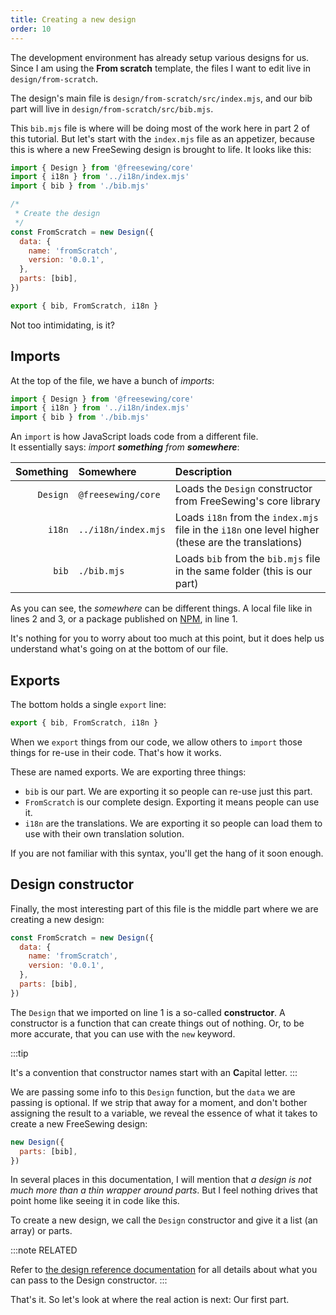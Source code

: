 ```yaml
---
title: Creating a new design
order: 10
---
```


The development environment has already setup various designs for us.
Since I am using the **From scratch** template, the files I want to edit live 
in `design/from-scratch`.

The design's main file is `design/from-scratch/src/index.mjs`, and our bib part
will live in `design/from-scratch/src/bib.mjs`. 

This `bib.mjs` file is where will be doing most of the work here in part 2 of this
tutorial. But let's start with the `index.mjs` file as an appetizer, because this
is where a new FreeSewing design is brought to life. It looks like this:

```src/index.mjs
import { Design } from '@freesewing/core'
import { i18n } from '../i18n/index.mjs'
import { bib } from './bib.mjs'

/*
 * Create the design
 */
const FromScratch = new Design({
  data: {
    name: 'fromScratch',
    version: '0.0.1',
  },
  parts: [bib],
})

export { bib, FromScratch, i18n }
```

Not too intimidating, is it?

## Imports

At the top of the file, we have a bunch of *imports*:

```src/index.mjs
import { Design } from '@freesewing/core'
import { i18n } from '../i18n/index.mjs'
import { bib } from './bib.mjs'
```

An `import` is how JavaScript loads code from a different file. \
It essentially says: _import **something** from **somewhere**_:

| Something | Somewhere | Description |
| ---------:|:--------- |:----------- |
| `Design` | `@freesewing/core` | Loads the `Design` constructor from FreeSewing's core library |
| `i18n` | `../i18n/index.mjs` | Loads `i18n` from the `index.mjs` file in the `i18n` one level higher (these are the translations) | 
| `bib` | `./bib.mjs` | Loads `bib` from the `bib.mjs` file in the same folder (this is our part) |

As you can see, the *somewhere* can be different things. A local file like in
lines 2 and 3, or a package published on
[NPM](https://www.npmjs.com/package/@freesewing/core), in line 1.

It's nothing for you to worry about too much at this point, but it does help us
understand what's going on at the bottom of our file.

## Exports

The bottom holds a single `export` line:

```src/index.mjs
export { bib, FromScratch, i18n }
```

When we `export` things from our code, we allow others to `import` those things
for re-use in their code. That's how it works.

These are named exports. We are exporting three things:

- `bib` is our part. We are exporting it so people can re-use just this part.
- `FromScratch` is our complete design. Exporting it means people can use it.
- `i18n` are the translations. We are exporting it so people can load them to use with their own translation solution.

If you are not familiar with this syntax, you'll get the hang of it soon enough.

## Design constructor

Finally, the most interesting part of this file is the middle part where we are 
creating a new design:

```src/index.mjs
const FromScratch = new Design({
  data: {
    name: 'fromScratch',
    version: '0.0.1',
  },
  parts: [bib],
})
```

The `Design` that we imported on line 1 is a so-called **constructor**. 
A constructor is a function that can create things out of nothing. Or,
to be more accurate, that you can use with the `new` keyword.

:::tip

It's a convention that constructor names start with an **C**apital letter.
:::

We are passing some info to this `Design` function, but the `data` we are
passing is optional. If we strip that away for a moment, and don't bother 
assigning the result to a variable, we reveal the essence of what it takes to 
create a new FreeSewing design:

```src/index.mjs
new Design({
  parts: [bib],
})
```

In several places in this documentation, I will mention that *a design is not 
much more than a thin wrapper around parts*. But I feel nothing drives
that point home like seeing it in code like this.

To create a new design, we call the `Design` constructor and give it a list
(an array) or parts.

:::note RELATED

Refer to [the design reference documentation](/reference/api/design) for 
all details about what you can pass to the Design constructor.
:::

That's it. So let's look at where the real action is next: Our first part.

